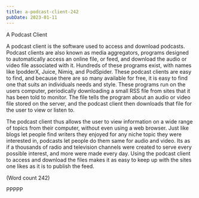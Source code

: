 ```yaml
---
title: a-podcast-client-242
pubDate: 2023-01-11
---
```


A Podcast Client

A podcast client is the software used to access and
download podcasts. Podcast clients are also known as
media aggregators, programs designed to automatically
access an online file, or feed, and download the audio or
video file associated with it. Hundreds of these
programs exist, with names like IpodderX, Juice,
Nimiq, and PodSpider. These podcast clients are easy to
find, and because there are so many available for free, it
is easy to find one that suits an individuals needs and
style. These programs run on the users computer,
periodically downloading a small RSS file from sites
that it has been told to monitor. The file tells the
program about an audio or video file stored on the
server, and the podcast client then downloads that file
for the user to view or listen to. 

The podcast client thus allows the user to view
information on a wide range of topics from their
computer, without even using a web browser. Just like
blogs let people find writers they enjoyed for any niche
topic they were interested in, podcasts let people do
them same for audio and video. Its as if a thousands of
radio and television channels were created to serve
every possible interest, and more were made every day.
Using the podcast client to access and download the
files makes it as easy to keep up with the sites one likes
as it is to publish the feed.

(Word count 242)

PPPPP